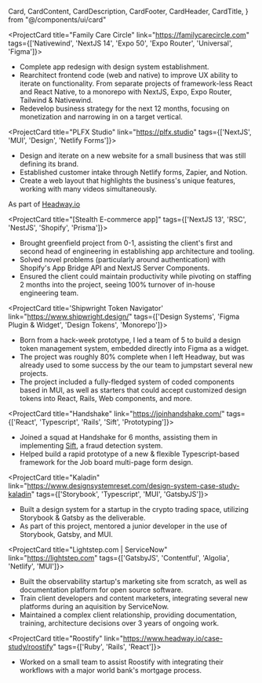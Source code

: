   Card,
  CardContent,
  CardDescription,
  CardFooter,
  CardHeader,
  CardTitle,
} from "@/components/ui/card"

<ProjectCard title="Family Care Circle" link="https://familycarecircle.com" tags={['Nativewind', 'NextJS 14', 'Expo 50', 'Expo Router', 'Universal', 'Figma']}>
  - Complete app redesign with design system establishment.
  - Rearchitect frontend code (web and native) to improve UX ability to iterate on functionality. From separate projects of framework-less React and React Native, to a monorepo with NextJS, Expo, Expo Router, Tailwind & Nativewind.
  - Redevelop business strategy for the next 12 months, focusing on monetization and narrowing in on a target vertical.
</ProjectCard>

<ProjectCard title="PLFX Studio" link="https://plfx.studio" tags={['NextJS', 'MUI', 'Design', 'Netlify Forms']}>
  - Design and iterate on a new website for a small business that was still defining its brand.
  - Established customer intake through Netlify forms, Zapier, and Notion.
  - Create a web layout that highlights the business's unique features, working with many videos simultaneously.
</ProjectCard>


<Lead className='pt-8'>As part of [Headway.io](https://headway.io)</Lead>

<ProjectCard title="[Stealth E-commerce app]" tags={['NextJS 13', 'RSC', 'NestJS', 'Shopify', 'Prisma']}>
  - Brought greenfield project from 0-1, assisting the client's first and second head of engineering in establishing app architecture and tooling. 
  - Solved novel problems (particularly around authentication) with Shopify's App Bridge API and NextJS Server Components.
  - Ensured the client could maintain productivity while pivoting on staffing 2 months into the project, seeing 100% turnover of in-house engineering team.
</ProjectCard>

<ProjectCard title='Shipwright Token Navigator' link="https://www.shipwright.design/" tags={['Design Systems', 'Figma Plugin & Widget', 'Design Tokens', 'Monorepo']}>
  - Born from a hack-week prototype, I led a team of 5 to build a design token management system, embedded directly into Figma as a widget. 
  - The project was roughly 80% complete when I left Headway, but was already used to some success by the our team to jumpstart several new projects.
  - The project included a fully-fledged system of coded components based in MUI, as well as starters that could accept customized design tokens into React, Rails, Web components, and more.
</ProjectCard>

<ProjectCard title="Handshake" link="https://joinhandshake.com/" tags={['React', 'Typescript', 'Rails', 'Sift', 'Prototyping']}>
  - Joined a squad at Handshake for 6 months, assisting them in implementing [Sift](https://sift.com/products/digital-trust-safety-platform), a fraud detection system.
  - Helped build a rapid prototype of a new & flexible Typescript-based framework for the Job board multi-page form design. 
</ProjectCard>


<ProjectCard title="Kaladin" link="https://www.designsystemreset.com/design-system-case-study-kaladin" tags={['Storybook', 'Typescript', 'MUI', 'GatsbyJS']}>
  - Built a design system for a startup in the crypto trading space, utilizing Storybook & Gatsby as the deliverable.
  - As part of this project, mentored a junior developer in the use of Storybook, Gatsby, and MUI. 
</ProjectCard>

<ProjectCard title="Lightstep.com | ServiceNow" link="https://lightstep.com" tags={['GatsbyJS', 'Contentful', 'Algolia', 'Netlify', 'MUI']}>
  - Built the observability startup's marketing site from scratch, as well as documentation platform for open source software.
  - Train client developers and content marketers, integrating several new platforms during an aquisition by ServiceNow.
  - Maintained a complex client relationship, providing documentation, training, architecture decisions over 3 years of ongoing work.
</ProjectCard>

<ProjectCard title="Roostify" link="https://www.headway.io/case-study/roostify" tags={['Ruby', 'Rails', 'React']}>
  - Worked on a small team to assist Roostify with integrating their workflows with a major world bank's mortgage process.
</ProjectCard>
